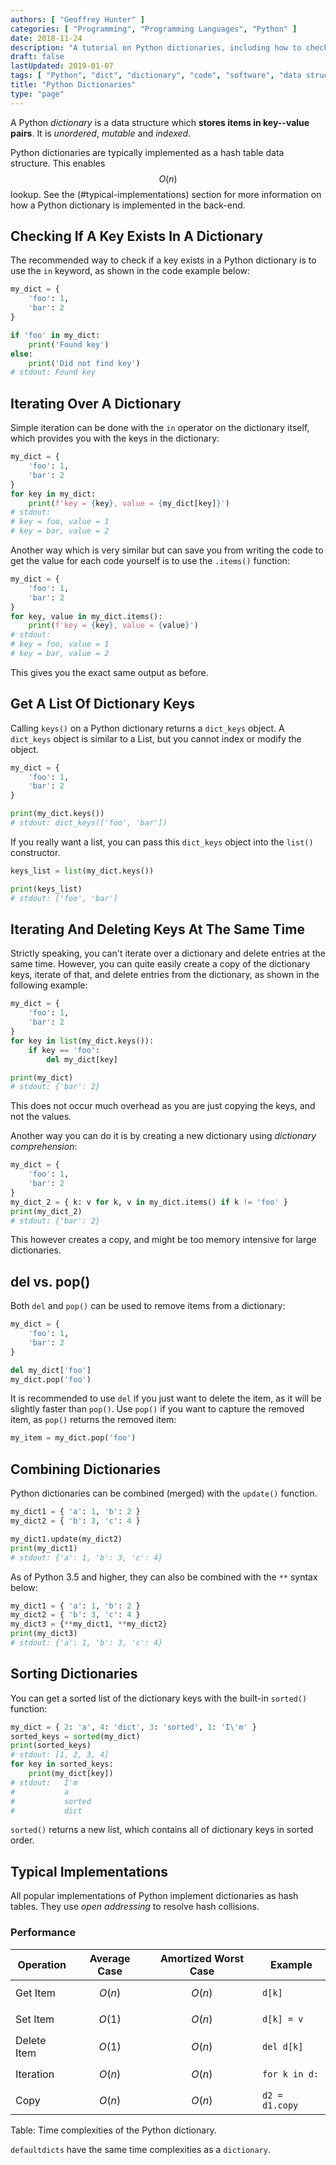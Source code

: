 ```yaml
---
authors: [ "Geoffrey Hunter" ]
categories: [ "Programming", "Programming Languages", "Python" ]
date: 2018-11-24
description: "A tutorial on Python dictionaries, including how to check if keys exits, delete items while iterating, and more."
draft: false
lastUpdated: 2019-01-07
tags: [ "Python", "dict", "dictionary", "code", "software", "data structures", "containers", "iterations", "hash tables" ]
title: "Python Dictionaries"
type: "page"
---
```



A Python _dictionary_ is a data structure which **stores items in key--value pairs**. It is _unordered_, _mutable_ and _indexed_.

Python dictionaries are typically implemented as a hash table data structure. This enables $$O(n)$$ lookup. See the (#typical-implementations) section for more information on how a Python dictionary is implemented in the back-end.

## Checking If A Key Exists In A Dictionary

The recommended way to check if a key exists in a Python dictionary is to use the `in` keyword, as shown in the code example below:

```python
my_dict = {
    'foo': 1,
    'bar': 2
}

if 'foo' in my_dict:
    print('Found key')
else:
    print('Did not find key')
# stdout: Found key
```

## Iterating Over A Dictionary

Simple iteration can be done with the `in` operator on the dictionary itself, which provides you with the keys in the dictionary:

```python
my_dict = {
    'foo': 1,
    'bar': 2
}
for key in my_dict:
    print(f'key = {key}, value = {my_dict[key]}')
# stdout:
# key = foo, value = 1
# key = bar, value = 2
```

Another way which is very similar but can save you from writing the code to get the value for each code yourself is to use the `.items()` function:

```python
my_dict = {
    'foo': 1,
    'bar': 2
}
for key, value in my_dict.items():
    print(f'key = {key}, value = {value}')
# stdout:
# key = foo, value = 1
# key = bar, value = 2
```

This gives you the exact same output as before.

## Get A List Of Dictionary Keys

Calling `keys()` on a Python dictionary returns a `dict_keys` object. A `dict_keys` object is similar to a List, but you cannot index or modify the object.

```python
my_dict = {
    'foo': 1,
    'bar': 2
}

print(my_dict.keys())
# stdout: dict_keys(['foo', 'bar'])
```

If you really want a list, you can pass this `dict_keys` object into the `list()` constructor.

```python
keys_list = list(my_dict.keys())

print(keys_list)
# stdout: ['foo', 'bar']
```

## Iterating And Deleting Keys At The Same Time

Strictly speaking, you can't iterate over a dictionary and delete entries at the same time. However, you can quite easily create a copy of the dictionary keys, iterate of that, and delete entries from the dictionary, as shown in the following example:

```python
my_dict = {
    'foo': 1,
    'bar': 2
}
for key in list(my_dict.keys()):
    if key == 'foo':
        del my_dict[key]

print(my_dict)
# stdout: {'bar': 2}
```

This does not occur much overhead as you are just copying the keys, and not the values.

Another way you can do it is by creating a new dictionary using _dictionary comprehension_:

```python
my_dict = {
    'foo': 1,
    'bar': 2
}
my_dict_2 = { k: v for k, v in my_dict.items() if k != 'foo' }
print(my_dict_2)
# stdout: {'bar': 2}
```

This however creates a copy, and might be too memory intensive for large dictionaries.

## del vs. pop()

Both `del` and `pop()` can be used to remove items from a dictionary:

```python
my_dict = {
    'foo': 1,
    'bar': 2
}

del my_dict['foo']
my_dict.pop('foo')
```

It is recommended to use `del` if you just want to delete the item, as it will be slightly faster than `pop()`. Use `pop()` if you want to capture the removed item, as `pop()` returns the removed item:

```python
my_item = my_dict.pop('foo')
```

## Combining Dictionaries

Python dictionaries can be combined (merged) with the `update()` function.

```python
my_dict1 = { 'a': 1, 'b': 2 }
my_dict2 = { 'b': 3, 'c': 4 }

my_dict1.update(my_dict2)
print(my_dict1)
# stdout: {'a': 1, 'b': 3, 'c': 4}
```

As of Python 3.5 and higher, they can also be combined with the `**` syntax below:

```python
my_dict1 = { 'a': 1, 'b': 2 }
my_dict2 = { 'b': 3, 'c': 4 }
my_dict3 = {**my_dict1, **my_dict2}
print(my_dict3)
# stdout: {'a': 1, 'b': 3, 'c': 4}
```

## Sorting Dictionaries

You can get a sorted list of the dictionary keys with the built-in `sorted()` function:

```python
my_dict = { 2: 'a', 4: 'dict', 3: 'sorted', 1: 'I\'m' }
sorted_keys = sorted(my_dict)
print(sorted_keys)
# stdout: [1, 2, 3, 4]
for key in sorted_keys:
    print(my_dict[key])
# stdout:   I'm
#           a
#           sorted
#           dict
```

`sorted()` returns a new list, which contains all of dictionary keys in sorted order.

## Typical Implementations

All popular implementations of Python implement dictionaries as hash tables. They use _open addressing_ to resolve hash collisions.

### Performance

Operation   | Average Case | Amortized Worst Case | Example
------------|--------------|----------------------|--------------
Get Item    | $$O(n)$$     | $$O(n)$$             | `d[k]`
Set Item    | $$O(1)$$     | $$O(n)$$             | `d[k] = v`
Delete Item | $$O(1)$$     | $$O(n)$$             | `del d[k]`
Iteration   | $$O(n)$$     | $$O(n)$$             | `for k in d:`
Copy        | $$O(n)$$     | $$O(n)$$             | `d2 = d1.copy`
Table: Time complexities of the Python dictionary.

`defaultdicts` have the same time complexities as a `dictionary`.